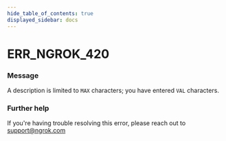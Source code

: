 ```yaml
---
hide_table_of_contents: true
displayed_sidebar: docs
---
```



# ERR_NGROK_420

### Message

A description is limited to `MAX` characters; you have entered `VAL` characters.

### Further help

If you're having trouble resolving this error, please reach out to [support@ngrok.com](mailto:support@ngrok.com?subject=Help%20with%20ERR_NGROK_420)

<ErrorDetails error="err_ngrok_420" />
